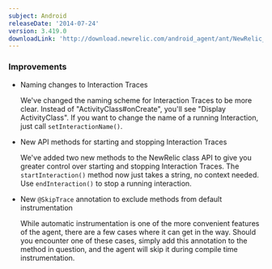 ```yaml
---
subject: Android
releaseDate: '2014-07-24'
version: 3.419.0
downloadLink: 'http://download.newrelic.com/android_agent/ant/NewRelic_Android_Agent_3.419.0.zip'
---
```


### Improvements

* Naming changes to Interaction Traces

  We've changed the naming scheme for Interaction Traces to be more clear. Instead of "ActivityClass#onCreate", you'll see "Display ActivityClass". If you want to change the name of a running Interaction, just call `setInteractionName()`.
* New API methods for starting and stopping Interaction Traces

  We've added two new methods to the NewRelic class API to give you greater control over starting and stopping Interaction Traces. The `startInteraction()` method now just takes a string, no context needed. Use `endInteraction()` to stop a running interaction.
* New `@SkipTrace` annotation to exclude methods from default instrumentation

  While automatic instrumentation is one of the more convenient features of the agent, there are a few cases where it can get in the way. Should you encounter one of these cases, simply add this annotation to the method in question, and the agent will skip it during compile time instrumentation.
